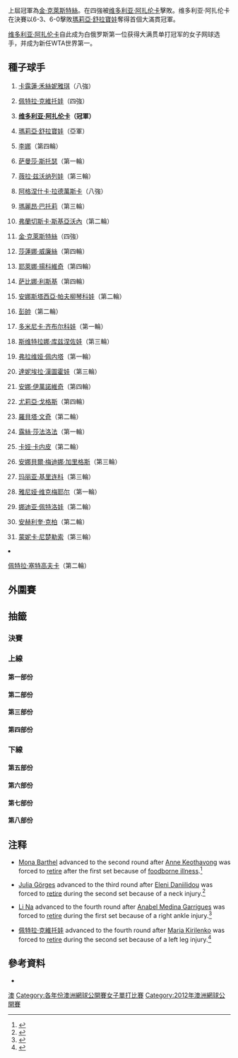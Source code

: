 {{noteTA
|T=zh-hans:2012年澳大利亚网球公开赛女子单打比赛; zh-tw:2012年澳洲網球公開賽女子單打比賽; zh-hk:2012年澳洲網球公開賽女子單打比賽;
|G1=Tennis
}}
{{GrandSlamEvents|2012|澳洲網球公開賽|
| defchamp = {{flagicon|BEL}}[[金·克萊斯特絲|金·克萊斯特絲]]
| champ = {{flagicon|BLR}}[[维多利亚·阿扎伦卡|维多利亚·阿扎伦卡]]
| runner = {{flagicon|RUS}}[[瑪莉亞·舒拉寶娃|瑪莉亞·舒拉寶娃]]
| score = 6-3、6-0
}}
 
{{main|2012年澳洲網球公開賽}}
上屆冠軍為[[金·克萊斯特絲|金·克萊斯特絲]]。在四強被[[维多利亚·阿扎伦卡|维多利亚·阿扎伦卡]]擊敗。维多利亚·阿扎伦卡在決賽以6-3、6-0擊敗[[瑪莉亞·舒拉寶娃|瑪莉亞·舒拉寶娃]]奪得首個大滿貫冠軍。

[[维多利亚·阿扎伦卡|维多利亚·阿扎伦卡]]自此成为白俄罗斯第一位获得大满贯单打冠军的女子网球选手，并成为新任WTA世界第一。

==種子球手==
{{col-begin}}
{{col-2}}
#{{flagicon|DEN}}[[卡露蓮·禾絲妮雅琪|卡露蓮·禾絲妮雅琪]]（八強）
#{{flagicon|CZE}}[[佩特拉·克維托娃|佩特拉·克維托娃]]（四強）
#{{flagicon|BLR}}'''[[维多利亚·阿扎伦卡|维多利亚·阿扎伦卡]]（冠軍）'''
#{{flagicon|RUS}}[[瑪莉亞·舒拉寶娃|瑪莉亞·舒拉寶娃]]（亞軍）
#{{flagicon|CHN}}[[李娜_(網球)|李娜]]（第四輪）
#{{flagicon|AUS}}[[萨曼莎·斯托瑟|萨曼莎·斯托瑟]]（第一輪）
#{{flagicon|RUS}}[[薇拉·兹沃纳列娃|薇拉·兹沃纳列娃]]（第三輪）
#{{flagicon|POL}}[[阿格涅什卡·拉德萬斯卡|阿格涅什卡·拉德萬斯卡]]（八強）
#{{flagicon|FRA}}[[瑪麗昂·巴托莉|瑪麗昂·巴托莉]]（第三輪）
#{{flagicon|ITA}}[[弗蘭切斯卡·斯基亞沃內|弗蘭切斯卡·斯基亞沃內]]（第二輪）
#{{flagicon|BEL}}[[金·克萊斯特絲|金·克萊斯特絲]]（四強）
#{{flagicon|USA}}[[莎蓮娜·威廉絲|莎蓮娜·威廉絲]]（第四輪）
#{{flagicon|SRB}}[[耶萊娜·揚科維奇|耶萊娜·揚科維奇]]（第四輪）
#{{flagicon|GER}}[[萨比娜·利斯基|萨比娜·利斯基]]（第四輪）
#{{flagicon|RUS}}[[安娜斯塔西亞·帕夫柳琴科娃|安娜斯塔西亞·帕夫柳琴科娃]]（第二輪）
#{{flagicon|CHN}}[[彭帥|彭帥]]（第二輪）
{{col-2}}
<ol start="17">
<li>{{flagicon|SVK}}[[多米尼卡·齐布尔科娃|多米尼卡·齐布尔科娃]]（第一輪）
<li>{{flagicon|RUS}}[[斯维特拉娜·库兹涅佐娃|斯维特拉娜·库兹涅佐娃]]（第三輪）
<li>{{flagicon|ITA}}[[弗拉维娅·佩内塔|弗拉维娅·佩内塔]]（第一輪）
<li>{{flagicon|SVK}}[[達妮埃拉·漢圖霍娃|達妮埃拉·漢圖霍娃]]（第三輪）
<li>{{flagicon|SRB}}[[安娜·伊萬諾維奇|安娜·伊萬諾維奇]]（第四輪）
<li>{{flagicon|GER}}[[尤莉亞·戈格斯|尤莉亞·戈格斯]]（第四輪）
<li>{{flagicon|ITA}}[[羅貝塔·文奇|羅貝塔·文奇]]（第二輪）
<li>{{flagicon|CZE}}[[露絲·莎法洛法|露絲·莎法洛法]]（第一輪）
<li>{{flagicon|EST}}[[卡娅·卡内皮|卡娅·卡内皮]]（第二輪）
<li>{{flagicon|ESP}}[[安娜貝爾·梅迪娜·加里格斯|安娜貝爾·梅迪娜·加里格斯]]（第三輪）
<li>{{flagicon|RUS}}[[玛丽亚·基里连科|玛丽亚·基里连科]]（第三輪）
<li>{{flagicon|BEL}}[[雅尼娅·维克梅耶尔|雅尼娅·维克梅耶尔]]（第一輪）
<li>{{flagicon|RUS}}[[娜迪亚·佩特洛娃|娜迪亚·佩特洛娃]]（第二輪）
<li>{{flagicon|GER}}[[安赫利奎·克柏|安赫利奎·克柏]]（第二輪）
<li>{{flagicon|ROU}}[[蒙妮卡·尼楚勒索|蒙妮卡·尼楚勒索]]（第三輪）
<li>{{flagicon|CZE}}[[佩特拉·塞特高夫卡|佩特拉·塞特高夫卡]]（第二輪）
{{col-end}}

==外圍賽==
{{main|2012年澳洲網球公開賽女子單打外圍賽}}

==抽籤==
{{Draw key}}
===決賽===
{{8TeamBracket-Tennis3
| RD1=八強
| RD2=四強
| RD3=決賽

|team-width=175

| RD1-seed1=1
| RD1-team1={{flagicon|DEN}}[[卡露蓮·禾絲妮雅琪|卡露蓮·禾絲妮雅琪]]
| RD1-score1-1=3
| RD1-score1-2=6<sup>4</sup>
| RD1-score1-3= 
| RD1-seed2=11
| RD1-team2='''{{flagicon|BEL}}[[金·克萊斯特絲|金·克萊斯特絲]]
| RD1-score2-1='''6
| RD1-score2-2='''7<sup>7</sup>
| RD1-score2-3= 

| RD1-seed3=3
| RD1-team3='''{{flagicon|BLR}}[[维多利亚·阿扎伦卡|维多利亚·阿扎伦卡]]
| RD1-score3-1=6<sup>0</sup>
| RD1-score3-2='''6
| RD1-score3-3='''6
| RD1-seed4=8
| RD1-team4={{flagicon|POL}}[[阿格涅什卡·拉德萬斯卡|阿格涅什卡·拉德萬斯卡]]
| RD1-score4-1='''7<sup>7</sup>
| RD1-score4-2=0
| RD1-score4-3=2

| RD1-seed5= 
| RD1-team5={{flagicon|RUS}}[[葉卡捷琳娜·馬卡洛娃|葉卡捷琳娜·馬卡洛娃]]
| RD1-score5-1=2
| RD1-score5-2=3
| RD1-score5-3= 
| RD1-seed6=4
| RD1-team6='''{{flagicon|RUS}}[[瑪莉亞·舒拉寶娃|瑪莉亞·舒拉寶娃]]
| RD1-score6-1='''6
| RD1-score6-2='''6
| RD1-score6-3= 

| RD1-seed7= 
| RD1-team7={{flagicon|ITA}}[[薩拉·埃拉尼|薩拉·埃拉尼]]
| RD1-score7-1=4
| RD1-score7-2=4
| RD1-score7-3= 
| RD1-seed8=2
| RD1-team8='''{{flagicon|CZE}}[[佩特拉·克維托娃|佩特拉·克維托娃]]
| RD1-score8-1='''6
| RD1-score8-2='''6
| RD1-score8-3= 

| RD2-seed1=11
| RD2-team1={{flagicon|BEL}}[[金·克萊斯特絲|金·克萊斯特絲]]
| RD2-score1-1=4
| RD2-score1-2='''6
| RD2-score1-3=3
| RD2-seed2=3
| RD2-team2='''{{flagicon|BLR}}[[维多利亚·阿扎伦卡|维多利亚·阿扎伦卡]]
| RD2-score2-1='''6
| RD2-score2-2=1
| RD2-score2-3='''6

| RD2-seed3=4
| RD2-team3='''{{flagicon|RUS}}[[瑪莉亞·舒拉寶娃|瑪莉亞·舒拉寶娃]]
| RD2-score3-1='''6
| RD2-score3-2=3
| RD2-score3-3='''6
| RD2-seed4=2
| RD2-team4={{flagicon|CZE}}[[佩特拉·克維托娃|佩特拉·克維托娃]]
| RD2-score4-1=2
| RD2-score4-2='''6
| RD2-score4-3=4

| RD3-seed1=3
| RD3-team1='''{{flagicon|BLR}}[[维多利亚·阿扎伦卡|维多利亚·阿扎伦卡]]
| RD3-score1-1='''6
| RD3-score1-2='''6
| RD3-score1-3= 
| RD3-seed2=4
| RD3-team2={{flagicon|RUS}}[[瑪莉亞·舒拉寶娃|瑪莉亞·舒拉寶娃]]
| RD3-score2-1=3
| RD3-score2-2=0
| RD3-score2-3= 
}}

===上線===
====第一部份====
{{16TeamBracket-Compact-Tennis3
| RD1= 第一輪 
| RD2= 第二輪
| RD3= 第三輪
| RD4= 第四輪

| RD1-seed01=1
| RD1-team01='''{{flagicon|DEN}}[[卡露蓮·禾絲妮雅琪|禾絲妮雅琪]]
| RD1-score01-1='''6
| RD1-score01-2='''6
| RD1-score01-3= 
| RD1-seed02=
| RD1-team02={{flagicon|AUS}}[[安娜斯塔西亞·羅迪諾娃|羅迪諾娃]]
| RD1-score02-1=2
| RD1-score02-2=1
| RD1-score02-3= 

| RD1-seed03=WC
| RD1-team03={{flagicon|AUS}}[[阿什莉·巴蒂|巴蒂]]
| RD1-score03-1=2
| RD1-score03-2=6<sup>4</sup>
| RD1-score03-3= 
| RD1-seed04= 
| RD1-team04='''{{flagicon|GEO}}[[安娜·塔堤什维利|塔堤什维利]]
| RD1-score04-1='''6
| RD1-score04-2='''7<sup>7</sup>
| RD1-score04-3= 

| RD1-seed05= 
| RD1-team05='''{{flagicon|FRA}}[[佩琳·帕门蒂尔|帕门蒂尔]]
| RD1-score05-1='''6
| RD1-score05-2=5
| RD1-score05-3='''6
| RD1-seed06= 
| RD1-team06={{flagicon|RUS}}[[Alla_Kudryavtseva|A Kudryavtseva]]
| RD1-score06-1=3
| RD1-score06-2='''7
| RD1-score06-3=3

| RD1-seed07= 
| RD1-team07={{flagicon|FRA}}[[阿丽泽·科奈|科奈]]
| RD1-score07-1='''7
| RD1-score07-2=0
| RD1-score07-3=3
| RD1-seed08=31
| RD1-team08='''{{flagicon|ROU}}[[蒙妮卡·尼楚勒索|尼楚勒索]]
| RD1-score08-1=5
| RD1-score08-2='''6
| RD1-score08-3='''6

| RD1-seed09=24
| RD1-team09={{flagicon|CZE}}[[露絲·莎法洛法|莎法洛法]]
| RD1-score09-1=2
| RD1-score09-2=2
| RD1-score09-3= 
| RD1-seed10= 
| RD1-team10='''{{flagicon|USA}}[[姬絲汀娜·麥海爾|麥海爾]]
| RD1-score10-1='''6
| RD1-score10-2='''6
| RD1-score10-3= 

| RD1-seed11=Q
| RD1-team11={{flagicon|FRA}}[[Irena_Pavlovic|I Pavlovic]]
| RD1-score11-1=5
| RD1-score11-2=6<sup>4</sup>
| RD1-score11-3= 
| RD1-seed12= 
| RD1-team12='''{{flagicon|NZL}}[[Marina_Erakovic|M Erakovic]]
| RD1-score12-1='''7
| RD1-score12-2='''7<sup>7</sup>
| RD1-score12-3= 

| RD1-seed13=Q
| RD1-team13='''{{flagicon|TPE}}[[張凱貞|張凱貞]]
| RD1-score13-1='''6
| RD1-score13-2='''6
| RD1-score13-3= 
| RD1-seed14= 
| RD1-team14={{flagicon|CRO}}[[Petra_Martić|P Martić]]
| RD1-score14-1=4
| RD1-score14-2=2
| RD1-score14-3= 

| RD1-seed15=Q
| RD1-team15={{flagicon|GBR}}[[勞拉·羅布森|羅布森]]
| RD1-score15-1=2
| RD1-score15-2=0
| RD1-score15-3= 
| RD1-seed16=13
| RD1-team16='''{{flagicon|SRB}} [[耶萊娜·揚科維奇|揚科維奇]]
| RD1-score16-1='''6
| RD1-score16-2='''6
| RD1-score16-3= 

| RD2-seed01=1
| RD2-team01='''{{flagicon|DEN}}[[卡露蓮·禾絲妮雅琪|禾絲妮雅琪]]
| RD2-score01-1='''6
| RD2-score01-2='''7<sup>7</sup>
| RD2-score01-3= 
| RD2-seed02= 
| RD2-team02={{flagicon|GEO}}[[安娜·塔堤什维利|塔堤什维利]]
| RD2-score02-1=1
| RD2-score02-2=6<sup>4</sup>
| RD2-score02-3= 

| RD2-seed03= 
| RD2-team03={{flagicon|FRA}}[[佩琳·帕门蒂尔|帕门蒂尔]]
| RD2-score03-1='''6
| RD2-score03-2=4
| RD2-score03-3=1
| RD2-seed04=31
| RD2-team04='''{{flagicon|ROU}}[[蒙妮卡·尼楚勒索|尼楚勒索]]
| RD2-score04-1=4
| RD2-score04-2='''6
| RD2-score04-3='''6

| RD2-seed05= 
| RD2-team05='''{{flagicon|USA}}[[姬絲汀娜·麥海爾|麥海爾]]
| RD2-score05-1=3
| RD2-score05-2='''7<sup>7</sup>
| RD2-score05-3='''6
| RD2-seed06= 
| RD2-team06={{flagicon|NZL}}[[Marina_Erakovic|M Erakovic]]
| RD2-score06-1='''6
| RD2-score06-2=6<sup>4</sup>
| RD2-score06-3=3

| RD2-seed07=Q
| RD2-team07={{flagicon|TPE}}[[張凱貞|張凱貞]]
| RD2-score07-1=2
| RD2-score07-2=2
| RD2-score07-3= 
| RD2-seed08=13
| RD2-team08='''{{flagicon|SRB}} [[耶萊娜·揚科維奇|揚科維奇]]
| RD2-score08-1='''6
| RD2-score08-2='''6
| RD2-score08-3= 

| RD3-seed01=1
| RD3-team01='''{{flagicon|DEN}}[[卡露蓮·禾絲妮雅琪|禾絲妮雅琪]]
| RD3-score01-1='''6
| RD3-score01-2='''6
| RD3-score01-3= 
| RD3-seed02=31
| RD3-team02={{flagicon|ROU}}[[蒙妮卡·尼楚勒索|尼楚勒索]]
| RD3-score02-1=2
| RD3-score02-2=2
| RD3-score02-3= 

| RD3-seed03= 
| RD3-team03={{flagicon|USA}}[[姬絲汀娜·麥海爾|麥海爾]]
| RD3-score03-1=2
| RD3-score03-2=0
| RD3-score03-3= 
| RD3-seed04=13
| RD3-team04='''{{flagicon|SRB}}[[耶萊娜·揚科維奇|揚科維奇]]
| RD3-score04-1='''6
| RD3-score04-2='''6
| RD3-score04-3= 

| RD4-seed01=1
| RD4-team01='''{{flagicon|DEN}}[[卡露蓮·禾絲妮雅琪|禾絲妮雅琪]]
| RD4-score01-1='''6
| RD4-score01-2='''7
| RD4-score01-3= 
| RD4-seed02=13
| RD4-team02={{flagicon|SRB}}[[耶萊娜·揚科維奇|揚科維奇]]
| RD4-score02-1=0
| RD4-score02-2=5
| RD4-score02-3= 
}}

====第二部份====
{{16TeamBracket-Compact-Tennis3
| RD1= 第一輪 
| RD2= 第二輪
| RD3= 第三輪
| RD4= 第四輪

| RD1-seed01=11
| RD1-team01='''{{flagicon|BEL}}[[金·克萊斯特絲|克萊斯特絲]]
| RD1-score01-1='''7
| RD1-score01-2='''6
| RD1-score01-3= 
| RD1-seed02=Q
| RD1-team02={{flagicon|POR}}[[Maria_João_Köhler|MJ Köhler]]
| RD1-score02-1=5
| RD1-score02-2=1
| RD1-score02-3= 

| RD1-seed03= 
| RD1-team03='''{{flagicon|FRA}}[[Stéphanie_Foretz_Gacon|S Foretz Gacon]]
| RD1-score03-1='''6
| RD1-score03-2='''6
| RD1-score03-3= 
| RD1-seed04= 
| RD1-team04={{flagicon|GBR}}[[Elena_Baltacha|E Baltacha]]
| RD1-score04-1=2
| RD1-score04-2=4
| RD1-score04-3= 

| RD1-seed05= 
| RD1-team05={{flagicon|NED}}[[Arantxa_Rus|A Rus]]
| RD1-score05-1=6<sup>4</sup>
| RD1-score05-2=1
| RD1-score05-3= 
| RD1-seed06= 
| RD1-team06='''{{flagicon|UKR}}[[Lesia_Tsurenko|L Tsurenko]]
| RD1-score06-1='''7<sup>7</sup>
| RD1-score06-2='''6
| RD1-score06-3= 

| RD1-seed07=Q
| RD1-team07={{flagicon|USA}}[[Varvara_Lepchenko|V Lepchenko]]
| RD1-score07-1='''6
| RD1-score07-2=3
| RD1-score07-3=2
| RD1-seed08=20
| RD1-team08='''{{flagicon|SVK}}[[達妮埃拉·漢圖霍娃|漢圖霍娃]]
| RD1-score08-1=4
| RD1-score08-2='''6
| RD1-score08-3='''6

| RD1-seed09=26
| RD1-team09='''{{flagicon|ESP}}[[安娜貝爾·梅迪娜·加里格斯|梅迪娜·加里格斯]]
| RD1-score09-1='''6
| RD1-score09-2='''6
| RD1-score09-3= 
| RD1-seed10= 
| RD1-team10={{flagicon|CZE}}[[Eva_Birnerová|E Birnerová]]
| RD1-score10-1=3
| RD1-score10-2=3
| RD1-score10-3= 

| RD1-seed11= 
| RD1-team11={{flagicon|AUT}}[[Patricia_Mayr-Achleitner|P Mayr-Achleitner]]
| RD1-score11-1=2
| RD1-score11-2=4
| RD1-score11-3= 
| RD1-seed12= 
| RD1-team12='''{{flagicon|BLR}}[[奥尔加·加沃尔索娃|加沃尔索娃]]
| RD1-score12-1='''6
| RD1-score12-2='''6
| RD1-score12-3= 

| RD1-seed13= 
| RD1-team13={{flagicon|SWE}}[[索菲亞·阿維德森|阿維德森]]
| RD1-score13-1=3
| RD1-score13-2=1
| RD1-score13-3= 
| RD1-seed14=WC
| RD1-team14='''{{flagicon|AUS}}[[Olivia_Rogowska|O Rogowska]]
| RD1-score14-1='''6
| RD1-score14-2='''6
| RD1-score14-3= 

| RD1-seed15= 
| RD1-team15={{flagicon|KAZ}}[[Xeniya_Pervak|K Pervak]]
| RD1-score15-1=3
| RD1-score15-2=1
| RD1-score15-3= 
| RD1-seed16=5
| RD1-team16='''{{flagicon|CHN}}[[李娜_(網球)|李娜]]
| RD1-score16-1='''6
| RD1-score16-2='''6
| RD1-score16-3= 

| RD2-seed01=11
| RD2-team01='''{{flagicon|BEL}}[[金·克萊斯特絲|克萊斯特絲]]
| RD2-score01-1='''6
| RD2-score01-2='''6
| RD2-score01-3= 
| RD2-seed02= 
| RD2-team02={{flagicon|FRA}}[[Stéphanie_Foretz_Gacon|S Foretz Gacon]]
| RD2-score02-1=0
| RD2-score02-2=1
| RD2-score02-3= 

| RD2-seed03= 
| RD2-team03={{flagicon|UKR}}[[Lesia_Tsurenko|L Tsurenko]]
| RD2-score03-1='''6
| RD2-score03-2=4
| RD2-score03-3=3
| RD2-seed04=20
| RD2-team04={{flagicon|SVK}}[[達妮埃拉·漢圖霍娃|漢圖霍娃]]
| RD2-score04-1=4
| RD2-score04-2='''6
| RD2-score04-3='''6

| RD2-seed05=26
| RD2-team05='''{{flagicon|ESP}}[[安娜貝爾·梅迪娜·加里格斯|梅迪娜·加里格斯]]
| RD2-score05-1='''6
| RD2-score05-2='''6
| RD2-score05-3= 
| RD2-seed06=
| RD2-team06={{flagicon|BLR}}[[奥尔加·加沃尔索娃|加沃尔索娃]]
| RD2-score06-1=1
| RD2-score06-2=0
| RD2-score06-3= 

| RD2-seed07=WC
| RD2-team07={{flagicon|AUS}}[[Olivia_Rogowska|O Rogowska]]
| RD2-score07-1=2
| RD2-score07-2=2
| RD2-score07-3= 
| RD2-seed08=5
| RD2-team08='''{{flagicon|CHN}}[[李娜_(網球)|李娜]]
| RD2-score08-1='''6
| RD2-score08-2='''6
| RD2-score08-3= 

| RD3-seed01=11
| RD3-team01='''{{flagicon|BEL}}[[金·克萊斯特絲|克萊斯特絲]]
| RD3-score01-1='''6
| RD3-score01-2='''6
| RD3-score01-3= 
| RD3-seed02=20
| RD3-team02={{flagicon|SVK}}[[達妮埃拉·漢圖霍娃|漢圖霍娃]]
| RD3-score02-1=3
| RD3-score02-2=2
| RD3-score02-3= 

| RD3-seed03=26
| RD3-team03={{flagicon|ESP}}[[安娜貝爾·梅迪娜·加里格斯|梅迪娜·加里格斯]]
| RD3-score03-1=0
| RD3-score03-2=r
| RD3-score03-3= 
| RD3-seed04=5
| RD3-team04='''{{flagicon|CHN}}[[李娜_(網球)|李娜]]
| RD3-score04-1=3
| RD3-score04-2= 
| RD3-score04-3= 

| RD4-seed01=11
| RD4-team01='''{{flagicon|BEL}}[[金·克萊斯特絲|克萊斯特絲]]
| RD4-score01-1=4
| RD4-score01-2='''7<sup>8</sup>
| RD4-score01-3='''6
| RD4-seed02=5
| RD4-team02={{flagicon|CHN}}[[李娜_(網球)|李娜]]
| RD4-score02-1='''6
| RD4-score02-2=6<sup>6</sup>
| RD4-score02-3=4
}}

====第三部份====
{{16TeamBracket-Compact-Tennis3
| RD1= 第一輪 
| RD2= 第二輪
| RD3= 第三輪
| RD4= 第四輪

| RD1-seed01=3
| RD1-team01='''{{flagicon|BLR}}[[维多利亚·阿扎伦卡|阿扎伦卡]]
| RD1-score01-1='''6
| RD1-score01-2='''6
| RD1-score01-3= 
| RD1-seed02= 
| RD1-team02={{flagicon|GBR}}[[希夫達·屈臣|屈臣]]
| RD1-score02-1=1
| RD1-score02-2=0
| RD1-score02-3= 

| RD1-seed03=WC
| RD1-team03='''{{flagicon|AUS}}[[凱西·德拉夸|德拉夸]]
| RD1-score03-1='''6
| RD1-score03-2='''6
| RD1-score03-3= 
| RD1-seed04= 
| RD1-team04={{flagicon|SRB}}[[Bojana_Jovanovski|B Jovanovski]]
| RD1-score04-1=3
| RD1-score04-2=2
| RD1-score04-3= 

| RD1-seed05= 
| RD1-team05={{flagicon|GBR}}[[安妮·基奥萨冯|基奥萨冯]]
| RD1-score05-1=0
| RD1-score05-2=R
| RD1-score05-3= 
| RD1-seed06= 
| RD1-team06='''{{flagicon|GER}}[[莫娜·巴特尔|巴特尔]]
| RD1-score06-1='''6
| RD1-score06-2= 
| RD1-score06-3= 

| RD1-seed07= 
| RD1-team07={{flagicon|JPN}}[[森田步美|森田]]
| RD1-score07-1='''6
| RD1-score07-2=1
| RD1-score07-3=5
| RD1-seed08=32
| RD1-team08='''{{flagicon|CZE}}[[佩特拉·塞特高夫卡|塞特高夫卡]]
| RD1-score08-1=3
| RD1-score08-2='''6
| RD1-score08-3='''7

| RD1-seed09=19
| RD1-team09={{flagicon|ITA}}[[弗拉维娅·佩内塔|佩内塔]]
| RD1-score09-1=3
| RD1-score09-2='''6
| RD1-score09-3=2
| RD1-seed10=Q
| RD1-team10='''{{flagicon|RUS}}[[妮娜·布拉奇科娃|布拉奇科娃]]
| RD1-score10-1='''6
| RD1-score10-2=1
| RD1-score10-3='''6

| RD1-seed11= 
| RD1-team11='''{{flagicon|ITA}}[[艾尔伯塔·比兰蒂|比兰蒂]]
| RD1-score11-1='''6
| RD1-score11-2='''7
| RD1-score11-3= 
| RD1-seed12= 
| RD1-team12={{flagicon|USA}}[[伊琳·法尔科尼|法尔科尼]]
| RD1-score12-1=2
| RD1-score12-2=5
| RD1-score12-3= 

| RD1-seed13= 
| RD1-team13='''{{flagicon|CZE}}[[伊韋塔·貝內索娃|貝內索娃]]
| RD1-score13-1='''6
| RD1-score13-2=2
| RD1-score13-3='''6
| RD1-seed14= 
| RD1-team14={{flagicon|FRA}}[[Mathilde_Johansson|M Johansson]]
| RD1-score14-1=3
| RD1-score14-2='''6
| RD1-score14-3=4

| RD1-seed15=WC
| RD1-team15={{flagicon|FRA}}[[阿拉瓦內·雷扎伊|雷扎伊]]
| RD1-score15-1=3
| RD1-score15-2=4
| RD1-score15-3= 
| RD1-seed16=16
| RD1-team16='''{{flagicon|CHN}}[[彭帥|彭]]
| RD1-score16-1='''6
| RD1-score16-2='''6
| RD1-score16-3= 

| RD2-seed01=3
| RD2-team01='''{{flagicon|BLR}}[[维多利亚·阿扎伦卡|阿扎伦卡]]
| RD2-score01-1='''6
| RD2-score01-2='''6
| RD2-score01-3= 
| RD2-seed02=WC
| RD2-team02={{flagicon|AUS}}[[凱西·德拉夸|德拉夸]]
| RD2-score02-1=3
| RD2-score02-2=0
| RD2-score02-3= 

| RD2-seed03= 
| RD2-team03='''{{flagicon|GER}}[[莫娜·巴特尔|巴特尔]]
| RD2-score03-1='''7
| RD2-score03-2='''6
| RD2-score03-3= 
| RD2-seed04=32
| RD2-team04={{flagicon|CZE}}[[佩特拉·塞特高夫卡|塞特高夫卡]]
| RD2-score04-1=5
| RD2-score04-2=3
| RD2-score04-3= 

| RD2-seed05=Q
| RD2-team05='''{{flagicon|RUS}}[[妮娜·布拉奇科娃|布拉奇科娃]]
| RD2-score05-1='''6
| RD2-score05-2='''6
| RD2-score05-3= 
| RD2-seed06= 
| RD2-team06={{flagicon|ITA}}[[艾尔伯塔·比兰蒂|比兰蒂]]
| RD2-score06-1=2
| RD2-score06-2=1
| RD2-score06-3= 

| RD2-seed07= 
| RD2-team07='''{{flagicon|CZE}}[[伊韋塔·貝內索娃|貝內索娃]]
| RD2-score07-1='''6
| RD2-score07-2='''6
| RD2-score07-3= 
| RD2-seed08=16
| RD2-team08={{flagicon|CHN}}[[彭帥|彭]]
| RD2-score08-1=2
| RD2-score08-2=4
| RD2-score08-3= 

| RD3-seed01=3
| RD3-team01='''{{flagicon|BLR}}[[维多利亚·阿扎伦卡|阿扎伦卡]]
| RD3-score01-1='''6
| RD3-score01-2='''6
| RD3-score01-3= 
| RD3-seed02= 
| RD3-team02={{flagicon|GER}}[[莫娜·巴特尔|巴特尔]]
| RD3-score02-1=2
| RD3-score02-2=4
| RD3-score02-3= 

| RD3-seed03=Q
| RD3-team03={{flagicon|RUS}}[[妮娜·布拉奇科娃|布拉奇科娃]]
| RD3-score03-1=1
| RD3-score03-2=3
| RD3-score03-3= 
| RD3-seed04= 
| RD3-team04='''{{flagicon|CZE}}[[伊韋塔·貝內索娃|貝內索娃]]
| RD3-score04-1='''6
| RD3-score04-2='''6
| RD3-score04-3= 

| RD4-seed01=3
| RD4-team01='''{{flagicon|BLR}}[[维多利亚·阿扎伦卡|阿扎伦卡]]
| RD4-score01-1='''6
| RD4-score01-2='''6
| RD4-score01-3= 
| RD4-seed02= 
| RD4-team02={{flagicon|CZE}}[[伊韋塔·貝內索娃|貝內索娃]]
| RD4-score02-1=2
| RD4-score02-2=2
| RD4-score02-3= 
}}

====第四部份====
{{16TeamBracket-Compact-Tennis3
| RD1= 第一輪 
| RD2= 第二輪
| RD3= 第三輪
| RD4= 第四輪

| RD1-seed01=10
| RD1-team01='''{{flagicon|ITA}}[[弗蘭切斯卡·斯基亞沃內|斯基亞沃內]]
| RD1-score01-1='''6
| RD1-score01-2='''6
| RD1-score01-3= 
| RD1-seed02= 
| RD1-team02={{flagicon|ESP}}[[Laura_Pous_Tió|L Pous Tió]]
| RD1-score02-1=1
| RD1-score02-2=3
| RD1-score02-3= 

| RD1-seed03= 
| RD1-team03={{flagicon|BLR}}[[安娜斯塔西亚·雅基莫娃|雅基莫娃]]
| RD1-score03-1=4
| RD1-score03-2=1
| RD1-score03-3= 
| RD1-seed04= 
| RD1-team04='''{{flagicon|ITA}}[[罗米纳·奥普兰迪|奥普兰迪]]
| RD1-score04-1='''6
| RD1-score04-2='''6
| RD1-score04-3= 

| RD1-seed05= 
| RD1-team05={{flagicon|JPN}}[[伊達公子|伊達]]
| RD1-score05-1=3
| RD1-score05-2=2
| RD1-score05-3= 
| RD1-seed06= 
| RD1-team06='''{{flagicon|GRE}}[[埃萊妮·達尼利都|達尼利都]]
| RD1-score06-1='''6
| RD1-score06-2='''6
| RD1-score06-3= 

| RD1-seed07= 
| RD1-team07={{flagicon|SLO}}[[波洛娜·赫爾科格|赫爾科格]]
| RD1-score07-1=3
| RD1-score07-2=6<sup>3</sup>
| RD1-score07-3= 
| RD1-seed08=22
| RD1-team08='''{{flagicon|GER}}[[尤莉亞·戈格斯|戈格斯]]
| RD1-score08-1='''6
| RD1-score08-2='''7<sup>7</sup>
| RD1-score08-3= 

| RD1-seed09=28
| RD1-team09={{flagicon|BEL}}[[雅尼娅·维克梅耶尔|维克梅耶尔]]
| RD1-score09-1=5
| RD1-score09-2=2
| RD1-score09-3= 
| RD1-seed10= 
| RD1-team10='''{{flagicon|KAZ}}[[Galina_Voskoboeva|G Voskoboeva]]
| RD1-score10-1='''7
| RD1-score10-2='''6
| RD1-score10-3= 

| RD1-seed11= 
| RD1-team11='''{{flagicon|BUL}}[[茨薇塔娜·皮隆科娃|皮隆科娃]]
| RD1-score11-1='''6
| RD1-score11-2='''6
| RD1-score11-3= 
| RD1-seed12= 
| RD1-team12={{flagicon|IND}}[[萨尼娅·米尔扎|米尔扎]]
| RD1-score12-1=4
| RD1-score12-2=2
| RD1-score12-3= 

| RD1-seed13=Q
| RD1-team13='''{{flagicon|ARG}}[[Paula_Ormaechea|P Ormaechea]]
| RD1-score13-1='''6
| RD1-score13-2=3
| RD1-score13-3='''7
| RD1-seed14= 
| RD1-team14={{flagicon|ROU}}[[西莫娜·哈勒普|哈勒普]]
| RD1-score14-1=1
| RD1-score14-2='''6
| RD1-score14-3=5

| RD1-seed15= 
| RD1-team15={{flagicon|USA}}[[比丹妮·瑪迪克-辛特斯|瑪迪克-辛特斯]]
| RD1-score15-1='''7<sup>12</sup>
| RD1-score15-2=4
| RD1-score15-3=2
| RD1-seed16=8
| RD1-team16='''{{flagicon|POL}}[[阿格涅什卡·拉德萬斯卡|拉德萬斯卡]]
| RD1-score16-1=6<sup>10</sup>
| RD1-score16-2='''6
| RD1-score16-3='''6

| RD2-seed01=10
| RD2-team01={{flagicon|ITA}}[[弗蘭切斯卡·斯基亞沃內|斯基亞沃內]]
| RD2-score01-1=4
| RD2-score01-2=3
| RD2-score01-3= 
| RD2-seed02= 
| RD2-team02='''{{flagicon|ITA}}[[罗米纳·奥普兰迪|奥普兰迪]]
| RD2-score02-1='''6
| RD2-score02-2='''6
| RD2-score02-3= 

| RD2-seed03=
| RD2-team03={{flagicon|GRE}}[[埃萊妮·達尼利都|達尼利都]]
| RD2-score03-1=2
| RD2-score03-2=0
| RD2-score03-3=r
| RD2-seed04=22
| RD2-team04='''{{flagicon|GER}}[[尤莉亞·戈格斯|戈格斯]]
| RD2-score04-1='''6
| RD2-score04-2=2
| RD2-score04-3= 

| RD2-seed05= 
| RD2-team05='''{{flagicon|KAZ}}[[Galina_Voskoboeva|G Voskoboeva]]
| RD2-score05-1='''6
| RD2-score05-2='''6
| RD2-score05-3= 
| RD2-seed06= 
| RD2-team06={{flagicon|BUL}}[[茨薇塔娜·皮隆科娃|皮隆科娃]]
| RD2-score06-1=4
| RD2-score06-2=4
| RD2-score06-3= 

| RD2-seed07=Q
| RD2-team07={{flagicon|ARG}}[[Paula_Ormaechea|P Ormaechea]]
| RD2-score07-1=3
| RD2-score07-2=1
| RD2-score07-3= 
| RD2-seed08=8
| RD2-team08='''{{flagicon|POL}}[[阿格涅什卡·拉德萬斯卡|拉德萬斯卡]]
| RD2-score08-1='''6
| RD2-score08-2='''6
| RD2-score08-3= 

| RD3-seed01=
| RD3-team01={{flagicon|ITA}}[[罗米纳·奥普兰迪|奥普兰迪]]
| RD3-score01-1='''6
| RD3-score01-2=3
| RD3-score01-3=1
| RD3-seed02=22
| RD3-team02='''{{flagicon|GER}}[[尤莉亞·戈格斯|戈格斯]]
| RD3-score02-1=3
| RD3-score02-2='''6
| RD3-score02-3='''6

| RD3-seed03= 
| RD3-team03={{flagicon|KAZ}}[[Galina_Voskoboeva|G Voskoboeva]]
| RD3-score03-1=2
| RD3-score03-2=2
| RD3-score03-3= 
| RD3-seed04=8
| RD3-team04='''{{flagicon|POL}}[[阿格涅什卡·拉德萬斯卡|拉德萬斯卡]]
| RD3-score04-1='''6
| RD3-score04-2='''6
| RD3-score04-3= 

| RD4-seed01=22
| RD4-team01={{flagicon|GER}}[[尤莉亞·戈格斯|戈格斯]]
| RD4-score01-1=1
| RD4-score01-2=1
| RD4-score01-3= 
| RD4-seed02=8
| RD4-team02='''{{flagicon|POL}}[[阿格涅什卡·拉德萬斯卡|拉德萬斯卡]]
| RD4-score02-1='''6
| RD4-score02-2='''6
| RD4-score02-3= 
}}

===下線===
====第五部份====
{{16TeamBracket-Compact-Tennis3
| RD1= 第一輪 
| RD2= 第二輪
| RD3= 第三輪
| RD4= 第四輪

| RD1-seed01=7
| RD1-team01='''{{flagicon|RUS}}[[薇拉·兹沃纳列娃|兹沃纳列娃]]
| RD1-score01-1='''7<sup>7</sup>
| RD1-score01-2=6<sup>5</sup>
| RD1-score01-3='''6
| RD1-seed02= 
| RD1-team02={{flagicon|ROU}}[[亚历山德拉·杜尔盖鲁|杜尔盖鲁]]
| RD1-score02-1=6<sup>4</sup>
| RD1-score02-2=7<sup>7</sup>
| RD1-score02-3=3

| RD1-seed03= 
| RD1-team03={{flagicon|RUS}}[[Evgeniya_Rodina|E Rodina]]
| RD1-score03-1=3
| RD1-score03-2=1
| RD1-score03-3= 
| RD1-seed04= 
| RD1-team04='''{{flagicon|CZE}}[[Lucie_Hradecká|L Hradecká]]
| RD1-score04-1='''6
| RD1-score04-2='''6
| RD1-score04-3= 

| RD1-seed05= 
| RD1-team05='''{{flagicon|RUS}}[[葉卡捷琳娜·馬卡洛娃|馬卡洛娃]]
| RD1-score05-1='''6
| RD1-score05-2=2
| RD1-score05-3='''6
| RD1-seed06= 
| RD1-team06={{flagicon|THA}}[[撻瑪茵·塔娜蘇甘|塔娜蘇甘]]
| RD1-score06-1=2
| RD1-score06-2='''6
| RD1-score06-3=0

| RD1-seed07= 
| RD1-team07={{flagicon|SWE}}[[Johanna_Larsson_(tennis)|J Larsson]]
| RD1-score07-1=2
| RD1-score07-2=4
| RD1-score07-3= 
| RD1-seed08=25
| RD1-team08='''{{flagicon|EST}}[[卡娅·卡内皮|卡內皮]]
| RD1-score08-1='''6
| RD1-score08-2='''6
| RD1-score08-3= 

| RD1-seed09=17
| RD1-team09='''{{flagicon|SVK}}[[多米尼卡·齐布尔科娃|齐布尔科娃]]
| RD1-score09-1='''6
| RD1-score09-2='''6
| RD1-score09-3= 
| RD1-seed10= 
| RD1-team10={{flagicon|SVK}}[[Magdaléna_Rybáriková|M Rybáriková]]
| RD1-score10-1=3
| RD1-score10-2=1
| RD1-score10-3= 

| RD1-seed11= 
| RD1-team11={{flagicon|CAN}}[[蕾碧卡·瑪莉諾|瑪莉諾]]
| RD1-score11-1=4
| RD1-score11-2=2
| RD1-score11-3= 
| RD1-seed12= 
| RD1-team12='''{{flagicon|HUN}}[[雅恩·姬達|雅恩]]
| RD1-score12-1='''6
| RD1-score12-2='''6
| RD1-score12-3= 

| RD1-seed13= 
| RD1-team13={{flagicon|FRA}}[[Iryna_Brémond|I Brémond]]
| RD1-score13-1=0
| RD1-score13-2=4
| RD1-score13-3= 
| RD1-seed14= 
| RD1-team14='''{{Nowrap|{{flagicon|CZE}}[[巴博拉·扎赫拉沃娃-斯特里科娃|扎赫拉沃娃-斯特里科娃]]}}
| RD1-score14-1='''6
| RD1-score14-2='''6
| RD1-score14-3= 

| RD1-seed15= 
| RD1-team15={{flagicon|AUT}}[[達美拉·柏絲克|柏絲克]]
| RD1-score15-1=3
| RD1-score15-2=2
| RD1-score15-3= 
| RD1-seed16=12
| RD1-team16='''{{flagicon|USA}}[[莎蓮娜·威廉絲|威廉絲]]
| RD1-score16-1='''6
| RD1-score16-2='''6
| RD1-score16-3= 

| RD2-seed01=7
| RD2-team01='''{{flagicon|RUS}}[[薇拉·兹沃纳列娃|兹沃纳列娃]]
| RD2-score01-1='''6
| RD2-score01-2='''7<sup>6</sup>
| RD2-score01-3= 
| RD2-seed02= 
| RD2-team02={{flagicon|CZE}}[[Lucie_Hradecká|L Hradecká]]
| RD2-score02-1=1
| RD2-score02-2=6<sup>3</sup>
| RD2-score02-3= 

| RD2-seed03= 
| RD2-team03='''{{flagicon|RUS}}[[葉卡捷琳娜·馬卡洛娃|馬卡洛娃]]
| RD2-score03-1='''6
| RD2-score03-2='''7
| RD2-score03-3= 
| RD2-seed04=25
| RD2-team04={{flagicon|EST}}[[卡娅·卡内皮|卡內皮]]
| RD2-score04-1=2
| RD2-score04-2=5
| RD2-score04-3= 

| RD2-seed05=17
| RD2-team05={{flagicon|SVK}}[[多米尼卡·齐布尔科娃|齐布尔科娃]]
| RD2-score05-1=2
| RD2-score05-2='''6
| RD2-score05-3=8
| RD2-seed06= 
| RD2-team06='''{{flagicon|HUN}}[[雅恩·姬達|雅恩]]
| RD2-score06-1='''6
| RD2-score06-2=3
| RD2-score06-3='''10

| RD2-seed07= 
| RD2-team07={{Nowrap|{{flagicon|CZE}}[[巴博拉·扎赫拉沃娃-斯特里科娃|扎赫拉沃娃-斯特里科娃]]}}
| RD2-score07-1=0
| RD2-score07-2=4
| RD2-score07-3= 
| RD2-seed08=12
| RD2-team08='''{{flagicon|USA}}[[莎蓮娜·威廉絲|威廉絲]]
| RD2-score08-1='''6
| RD2-score08-2='''6
| RD2-score08-3= 

| RD3-seed01=7
| RD3-team01={{flagicon|RUS}}[[薇拉·兹沃纳列娃|兹沃纳列娃]]
| RD3-score01-1=6<sup>7</sup>
| RD3-score01-2=1
| RD3-score01-3= 
| RD3-seed02= 
| RD3-team02='''{{flagicon|RUS}}[[葉卡捷琳娜·馬卡洛娃|馬卡洛娃]]
| RD3-score02-1='''7<sup>9</sup>
| RD3-score02-2='''6
| RD3-score02-3= 

| RD3-seed03= 
| RD3-team03={{flagicon|HUN}}[[雅恩·姬達|雅恩]]
| RD3-score03-1=1
| RD3-score03-2=1
| RD3-score03-3= 
| RD3-seed04=12
| RD3-team04='''{{flagicon|USA}}[[莎蓮娜·威廉絲|威廉絲]]
| RD3-score04-1='''6
| RD3-score04-2='''6
| RD3-score04-3= 

| RD4-seed01= 
| RD4-team01='''{{flagicon|RUS}}[[葉卡捷琳娜·馬卡洛娃|馬卡洛娃]]
| RD4-score01-1='''6
| RD4-score01-2='''6
| RD4-score01-3= 
| RD4-seed02=12
| RD4-team02={{flagicon|USA}}[[莎蓮娜·威廉絲|威廉絲]]
| RD4-score02-1=2
| RD4-score02-2=3
| RD4-score02-3= 
}}

====第六部份====
{{16TeamBracket-Compact-Tennis3
| RD1= 第一輪 
| RD2= 第二輪
| RD3= 第三輪
| RD4= 第四輪

| RD1-seed01=14
| RD1-team01='''{{flagicon|GER}}[[萨比娜·利斯基|利斯基]]
| RD1-score01-1='''6
| RD1-score01-2=4
| RD1-score01-3='''6
| RD1-seed02=Q
| RD1-team02={{flagicon|SUI}}[[Stefanie_Vögele|S Vögele]]
| RD1-score02-1=2
| RD1-score02-2='''6
| RD1-score02-3=4

| RD1-seed03= 
| RD1-team03='''{{flagicon|ISR}}[[莎哈爾·皮爾|皮爾]]
| RD1-score03-1='''6
| RD1-score03-2='''6
| RD1-score03-3= 
| RD1-seed04=WC
| RD1-team04={{flagicon|AUS}}[[伊莎貝拉·賀蘭|賀蘭]]
| RD1-score04-1=2
| RD1-score04-2=0
| RD1-score04-3= 

| RD1-seed05= 
| RD1-team05='''{{flagicon|USA}}[[Sloane_Stephens|S Stephens]]
| RD1-score05-1='''6
| RD1-score05-2='''6
| RD1-score05-3= 
| RD1-seed06= 
| RD1-team06={{flagicon|ESP}}[[施華·蘇拉-艾賓蘇沙|蘇拉-艾賓蘇沙]]
| RD1-score06-1=4
| RD1-score06-2=2
| RD1-score06-3= 

| RD1-seed07= 
| RD1-team07={{flagicon|RSA}}[[查內爾·謝柏絲|謝柏絲]]
| RD1-score07-1=3
| RD1-score07-2='''6
| RD1-score07-3=0
| RD1-seed08=18
| RD1-team08='''{{flagicon|RUS}}[[斯维特拉娜·库兹涅佐娃|库兹涅佐娃]]
| RD1-score08-1='''6
| RD1-score08-2=3
| RD1-score08-3='''6

| RD1-seed09=30
| RD1-team09='''{{flagicon|GER}}[[安赫利奎·克柏|克柏]]
| RD1-score09-1='''6
| RD1-score09-2='''6
| RD1-score09-3= 
| RD1-seed10=WC
| RD1-team10={{flagicon|AUS}}[[Bojana_Bobusic|B Bobusic]]
| RD1-score10-1=1
| RD1-score10-2=3
| RD1-score10-3= 

| RD1-seed11= 
| RD1-team11='''{{flagicon|CAN}}[[Stéphanie_Dubois|S Dubois]]
| RD1-score11-1='''6
| RD1-score11-2=1
| RD1-score11-3='''6
| RD1-seed12= 
| RD1-team12={{flagicon|RUS}}[[艾蓮娜·費絲蓮娜|費絲蓮娜]]
| RD1-score12-1=4
| RD1-score12-2='''6
| RD1-score12-3=4

| RD1-seed13= 
| RD1-team13={{flagicon|LUX}}[[Mandy_Minella|M Minella]]
| RD1-score13-1=1
| RD1-score13-2=1
| RD1-score13-3= 
| RD1-seed14=Q
| RD1-team14='''{{flagicon|USA}}[[占美·咸普頓|咸普頓]]
| RD1-score14-1='''6
| RD1-score14-2='''6
| RD1-score14-3= 

| RD1-seed15= 
| RD1-team15={{flagicon|ARG}}[[姬絲拉·杜高|杜高]]
| RD1-score15-1=0
| RD1-score15-2=1
| RD1-score15-3= 
| RD1-seed16=4
| RD1-team16='''{{flagicon|RUS}}[[瑪莉亞·舒拉寶娃|舒拉寶娃]]
| RD1-score16-1='''6
| RD1-score16-2='''6
| RD1-score16-3= 

| RD2-seed01=14
| RD2-team01='''{{flagicon|GER}}[[萨比娜·利斯基|利斯基]]
| RD2-score01-1='''6
| RD2-score01-2='''6
| RD2-score01-3= 
| RD2-seed02= 
| RD2-team02={{flagicon|ISR}}[[莎哈爾·皮爾|皮爾]]
| RD2-score02-1=1
| RD2-score02-2=2
| RD2-score02-3= 

| RD2-seed03= 
| RD2-team03={{flagicon|USA}}[[Sloane_Stephens|S Stephens]]
| RD2-score03-1=6<sup>6</sup>
| RD2-score03-2=5
| RD2-score03-3= 
| RD2-seed04=18
| RD2-team04='''{{flagicon|RUS}}[[斯维特拉娜·库兹涅佐娃|库兹涅佐娃]]
| RD2-score04-1='''7<sup>8</sup>
| RD2-score04-2='''7
| RD2-score04-3= 

| RD2-seed05=30
| RD2-team05='''{{flagicon|GER}}[[安赫利奎·克柏|克柏]]
| RD2-score05-1='''7
| RD2-score05-2='''6
| RD2-score05-3= 
| RD2-seed06= 
| RD2-team06={{flagicon|CAN}}[[Stéphanie_Dubois|S Dubois]]
| RD2-score06-1=5
| RD2-score06-2=1
| RD2-score06-3= 

| RD2-seed07=Q
| RD2-team07={{flagicon|USA}}[[占美·咸普頓|咸普頓]]
| RD2-score07-1=0
| RD2-score07-2=1
| RD2-score07-3= 
| RD2-seed08=4
| RD2-team08='''{{flagicon|RUS}}[[瑪莉亞·舒拉寶娃|舒拉寶娃]]
| RD2-score08-1='''6
| RD2-score08-2='''6
| RD2-score08-3= 

| RD3-seed01=14
| RD3-team01='''{{flagicon|GER}}[[萨比娜·利斯基|利斯基]]
| RD3-score01-1=2
| RD3-score01-2='''6
| RD3-score01-3='''6
| RD3-seed02=18
| RD3-team02={{flagicon|RUS}}[[斯维特拉娜·库兹涅佐娃|库兹涅佐娃]]
| RD3-score02-1='''6
| RD3-score02-2=4
| RD3-score02-3=2

| RD3-seed03=30
| RD3-team03={{flagicon|GER}}[[安赫利奎·克柏|克柏]]
| RD3-score03-1=1
| RD3-score03-2=2
| RD3-score03-3= 
| RD3-seed04=4
| RD3-team04='''{{flagicon|RUS}}[[瑪莉亞·舒拉寶娃|舒拉寶娃]]
| RD3-score04-1='''6
| RD3-score04-2='''6
| RD3-score04-3= 

| RD4-seed01=14
| RD4-team01={{flagicon|GER}}[[萨比娜·利斯基|利斯基]]
| RD4-score01-1='''6
| RD4-score01-2=2
| RD4-score01-3=3
| RD4-seed02=4
| RD4-team02='''{{flagicon|RUS}}[[瑪莉亞·舒拉寶娃|舒拉寶娃]]
| RD4-score02-1=3
| RD4-score02-2='''6
| RD4-score02-3='''6
}}

====第七部份====
{{16TeamBracket-Compact-Tennis3
| RD1= 第一輪 
| RD2= 第二輪
| RD3= 第三輪
| RD4= 第四輪

| RD1-seed01=6
| RD1-team01={{flagicon|AUS}}[[萨曼莎·斯托瑟|斯托瑟]]
| RD1-score01-1=6
| RD1-score01-2=3
| RD1-score01-3= 
| RD1-seed02= 
| RD1-team02={{flagicon|ROU}}'''[[索拉娜·科斯蒂亚|科斯蒂亚]]'''
| RD1-score02-1='''7'''
| RD1-score02-2='''6'''
| RD1-score02-3= 

| RD1-seed03=Q
| RD1-team03={{flagicon|USA}}[[Alison_Riske|A Riske]]
| RD1-score03-1=4
| RD1-score03-2='''6
| RD1-score03-3=2
| RD1-seed04= 
| RD1-team04='''{{flagicon|POL}}[[Urszula_Radwańska|U Radwańska]]
| RD1-score04-1='''6
| RD1-score04-2=1
| RD1-score04-3='''6

| RD1-seed05=Q
| RD1-team05={{flagicon|RUS}}[[Valeria_Savinykh|V Savinykh]]
| RD1-score05-1=2
| RD1-score05-2=1
| RD1-score05-3= 
| RD1-seed06= 
| RD1-team06='''{{flagicon|ITA}}[[薩拉·埃拉尼|埃拉尼]]
| RD1-score06-1='''6
| RD1-score06-2='''6
| RD1-score06-3= 

| RD1-seed07=Q
| RD1-team07={{flagicon|CZE}}[[Andrea_Hlaváčková|A Hlaváčková]]
| RD1-score07-1=3
| RD1-score07-2='''6
| RD1-score07-3=0
| RD1-seed08=29
| RD1-team08='''{{flagicon|RUS}}[[娜迪亚·佩特洛娃|佩特洛娃]]
| RD1-score08-1='''6
| RD1-score08-2=3
| RD1-score08-3='''6

| RD1-seed09=23
| RD1-team09='''{{flagicon|ITA}}[[羅貝塔·文奇|文奇]]
| RD1-score09-1='''6
| RD1-score09-2='''6
| RD1-score09-3= 
| RD1-seed10= 
| RD1-team10={{flagicon|ROU}}[[Alexandra_Cadanțu|A Cadanțu]]
| RD1-score10-1=0
| RD1-score10-2=1
| RD1-score10-3= 

| RD1-seed11=WC
| RD1-team11={{flagicon|USA}}[[麥迪遜·基絲|基絲]]
| RD1-score11-1=2
| RD1-score11-2=1
| RD1-score11-3= 
| RD1-seed12= 
| RD1-team12='''{{flagicon|CHN}}[[鄭潔|鄭]]
| RD1-score12-1='''6
| RD1-score12-2='''6
| RD1-score12-3= 

| RD1-seed13= 
| RD1-team13='''{{flagicon|AUS}}[[耶莱娜·多基奇|多基奇]]
| RD1-score13-1='''6
| RD1-score13-2='''6
| RD1-score13-3= 
| RD1-seed14=PR
| RD1-team14={{flagicon|RUS}}[[安娜·恰克韦塔泽|恰克韦塔泽]]
| RD1-score14-1=2
| RD1-score14-2=1
| RD1-score14-3= 

| RD1-seed15= 
| RD1-team15={{flagicon|FRA}}[[維吉妮·拉扎諾|拉扎諾]]
| RD1-score15-1=5
| RD1-score15-2=0
| RD1-score15-3= 
| RD1-seed16=9
| RD1-team16='''{{flagicon|FRA}}[[瑪麗昂·巴托莉|巴托莉]]
| RD1-score16-1='''7
| RD1-score16-2='''6
| RD1-score16-3= 

| RD2-seed01= 
| RD2-team01='''{{flagicon|ROU}}[[索拉娜·科斯蒂亚|科斯蒂亚]]
| RD2-score01-1=1
| RD2-score01-2='''6
| RD2-score01-3='''6
| RD2-seed02= 
| RD2-team02={{flagicon|POL}}[[Urszula_Radwańska|U Radwańska]]
| RD2-score02-1='''6
| RD2-score02-2=2
| RD2-score02-3=3

| RD2-seed03= 
| RD2-team03='''{{flagicon|ITA}}[[薩拉·埃拉尼|埃拉尼]]
| RD2-score03-1='''6
| RD2-score03-2='''6
| RD2-score03-3= 
| RD2-seed04=29
| RD2-team04={{flagicon|RUS}}[[娜迪亚·佩特洛娃|佩特洛娃]]
| RD2-score04-1=2
| RD2-score04-2=2
| RD2-score04-3= 

| RD2-seed05=23
| RD2-team05={{flagicon|ITA}}[[羅貝塔·文奇|文奇]]
| RD2-score05-1=4
| RD2-score05-2=2
| RD2-score05-3= 
| RD2-seed06= 
| RD2-team06='''{{flagicon|CHN}}[[鄭潔|鄭]]
| RD2-score06-1='''6
| RD2-score06-2='''6
| RD2-score06-3= 

| RD2-seed07= 
| RD2-team07={{flagicon|AUS}}[[耶莱娜·多基奇|多基奇]]
| RD2-score07-1=3
| RD2-score07-2=2
| RD2-score07-3= 
| RD2-seed08=9
| RD2-team08='''{{flagicon|FRA}}[[瑪麗昂·巴托莉|巴托莉]]
| RD2-score08-1='''6
| RD2-score08-2='''6
| RD2-score08-3= 

| RD3-seed01= 
| RD3-team01={{flagicon|ROU}}[[索拉娜·科斯蒂亚|科斯蒂亚]]
| RD3-score01-1='''7<sup>8</sup>
| RD3-score01-2=0
| RD3-score01-3=2
| RD3-seed02= 
| RD3-team02='''{{flagicon|ITA}}[[薩拉·埃拉尼|埃拉尼]]
| RD3-score02-1=6<sup>6</sup>
| RD3-score02-2='''6
| RD3-score02-3='''6

| RD3-seed03= 
| RD3-team03='''{{flagicon|CHN}}[[鄭潔|鄭]]
| RD3-score03-1='''6
| RD3-score03-2='''6
| RD3-score03-3= 
| RD3-seed04=9
| RD3-team04={{flagicon|FRA}}[[瑪麗昂·巴托莉|巴托莉]]
| RD3-score04-1=3
| RD3-score04-2=3
| RD3-score04-3= 

| RD4-seed01= 
| RD4-team01='''{{flagicon|ITA}}[[薩拉·埃拉尼|埃拉尼]]
| RD4-score01-1='''6
| RD4-score01-2='''6
| RD4-score01-3= 
| RD4-seed02= 
| RD4-team02={{flagicon|CHN}}[[鄭潔|鄭]]
| RD4-score02-1=2
| RD4-score02-2=1
| RD4-score02-3= 
}}

====第八部份====
{{16TeamBracket-Compact-Tennis3
| RD1= 第一輪 
| RD2= 第二輪
| RD3= 第三輪
| RD4= 第四輪

| RD1-seed01=15
| RD1-team01='''{{flagicon|RUS}}[[安娜斯塔西亞·帕夫柳琴科娃|帕夫柳琴科娃]]
| RD1-score01-1='''7<sup>7</sup>
| RD1-score01-2='''6
| RD1-score01-3= 
| RD1-seed02= 
| RD1-team02={{flagicon|CZE}}[[克拉拉·扎科帕洛娃|扎科帕洛娃]]
| RD1-score02-1=6<sup>5</sup>
| RD1-score02-2=1
| RD1-score02-3= 

| RD1-seed03= 
| RD1-team03={{flagicon|UKR}}[[卡捷琳娜·邦达连科|邦达连科]]
| RD1-score03-1=6<sup>3</sup>
| RD1-score03-2=3
| RD1-score03-3= 
| RD1-seed04= 
| RD1-team04='''{{flagicon|USA}}[[金久慈|金]]
| RD1-score04-1='''7<sup>7</sup>
| RD1-score04-2='''6
| RD1-score04-3= 

| RD1-seed05= 
| RD1-team05={{flagicon|GER}}[[Kristina_Barrois|K Barrois]]
| RD1-score05-1=3
| RD1-score05-2=6<sup>13</sup>
| RD1-score05-3= 
| RD1-seed06= 
| RD1-team06='''{{flagicon|NED}}[[米雪拉·克拉吉塞克|克拉吉塞克]]
| RD1-score06-1='''6
| RD1-score06-2='''7<sup>15</sup>
| RD1-score06-3= 

| RD1-seed07= 
| RD1-team07={{flagicon|ESP}}[[Lourdes_Domínguez_Lino|L Domínguez Lino]]
| RD1-score07-1=0
| RD1-score07-2=3
| RD1-score07-3= 
| RD1-seed08=21
| RD1-team08='''{{flagicon|SRB}}[[安娜·伊萬諾維奇|伊萬諾維奇]]
| RD1-score08-1='''6
| RD1-score08-2='''6
| RD1-score08-3= 

| RD1-seed09=27
| RD1-team09='''{{flagicon|RUS}}[[玛丽亚·基里连科|基里连科]]
| RD1-score09-1='''6
| RD1-score09-2='''6
| RD1-score09-3= 
| RD1-seed10= 
| RD1-team10={{flagicon|AUS}}[[贾米拉·嘉多索娃|嘉多索娃]]
| RD1-score10-1=4
| RD1-score10-2=2
| RD1-score10-3= 

| RD1-seed11=WC
| RD1-team11={{flagicon|CHN}}[[张帅_(网球运动员)|张帅]]
| RD1-score11-1=3
| RD1-score11-2=3
| RD1-score11-3= 
| RD1-seed12= 
| RD1-team12='''{{flagicon|CAN}}[[雅歷珊查·禾絲妮雅克|禾絲妮雅克]]
| RD1-score12-1='''6
| RD1-score12-2='''6
| RD1-score12-3= 

| RD1-seed13= 
| RD1-team13={{flagicon|ROU}}[[Irina-Camelia_Begu|I-C Begu]]
| RD1-score13-1=1
| RD1-score13-2=5
| RD1-score13-3= 
| RD1-seed14= 
| RD1-team14='''{{flagicon|ESP}}[[卡拉·蘇亞雷斯·拿華路|蘇亞雷斯·拿華路]]
| RD1-score14-1='''6
| RD1-score14-2='''7
| RD1-score14-3= 

| RD1-seed15= 
| RD1-team15={{flagicon|RUS}}[[菲娜·杜舒芬娜|杜舒芬娜]]
| RD1-score15-1=2
| RD1-score15-2=0
| RD1-score15-3= 
| RD1-seed16=2
| RD1-team16='''{{flagicon|CZE}}[[佩特拉·克維托娃|克維托娃]]
| RD1-score16-1='''6
| RD1-score16-2='''6
| RD1-score16-3= 

| RD2-seed01=15
| RD2-team01={{flagicon|RUS}}[[安娜斯塔西亞·帕夫柳琴科娃|帕夫柳琴科娃]]
| RD2-score01-1='''7
| RD2-score01-2=3
| RD2-score01-3=4
| RD2-seed02= 
| RD2-team02='''{{flagicon|USA}}[[金久慈|金]]
| RD2-score02-1=5
| RD2-score02-2='''6
| RD2-score02-3='''6

| RD2-seed03= 
| RD2-team03={{flagicon|NED}}[[米雪拉·克拉吉塞克|克拉吉塞克]]
| RD2-score03-1=2
| RD2-score03-2=3
| RD2-score03-3= 
| RD2-seed04=21
| RD2-team04='''{{flagicon|SRB}}[[安娜·伊萬諾維奇|伊萬諾維奇]]
| RD2-score04-1='''6
| RD2-score04-2='''6
| RD2-score04-3= 

| RD2-seed05=27
| RD2-team05='''{{flagicon|RUS}}[[玛丽亚·基里连科|基里连科]]
| RD2-score05-1='''6
| RD2-score05-2=1
| RD2-score05-3='''6
| RD2-seed06= 
| RD2-team06={{flagicon|CAN}}[[雅歷珊查·禾絲妮雅克|禾絲妮雅克]]
| RD2-score06-1=4
| RD2-score06-2='''6
| RD2-score06-3=2

| RD2-seed07= 
| RD2-team07={{flagicon|ESP}}[[卡拉·蘇亞雷斯·拿華路|蘇亞雷斯·拿華路]]
| RD2-score07-1=2
| RD2-score07-2='''6
| RD2-score07-3=4
| RD2-seed08=2
| RD2-team08='''{{flagicon|CZE}}[[佩特拉·克維托娃|克維托娃]]
| RD2-score08-1='''6
| RD2-score08-2=2
| RD2-score08-3='''6

| RD3-seed01= 
| RD3-team01={{flagicon|USA}}[[金久慈|金]]
| RD3-score01-1=3
| RD3-score01-2=4
| RD3-score01-3= 
| RD3-seed02=21
| RD3-team02='''{{flagicon|SRB}}[[安娜·伊萬諾維奇|伊萬諾維奇]]
| RD3-score02-1='''6
| RD3-score02-2='''6
| RD3-score02-3= 

| RD3-seed03=27
| RD3-team03={{flagicon|RUS}}[[玛丽亚·基里连科|基里连科]]
| RD3-score03-1=0
| RD3-score03-2=0<sup>r</sup>
| RD3-score03-3= 
| RD3-seed04=2
| RD3-team04={{flagicon|CZE}}'''[[佩特拉·克維托娃|克維托娃]]'''{{ref label|KirilenkoOut|d|d}}
| RD3-score04-1='''6
| RD3-score04-2=1
| RD3-score04-3= 

| RD4-seed01=21
| RD4-team01={{flagicon|SRB}}[[安娜·伊萬諾維奇|伊萬諾維奇]]
| RD4-score01-1=2
| RD4-score01-2=6<sup>2</sup>
| RD4-score01-3= 
| RD4-seed02=2
| RD4-team02='''{{flagicon|CZE}}[[佩特拉·克維托娃|克維托娃]]
| RD4-score02-1='''6
| RD4-score02-2='''7<sup>7</sup>
| RD4-score02-3= 
}}

==注释==
{{refbegin}}
*{{note label|KeothavongOut|a|a}} [[Mona_Barthel|Mona Barthel]] advanced to the second round after [[Anne_Keothavong|Anne Keothavong]] was forced to [[Glossary_of_tennis_terms#Retirement|retire]] after the first set because of [[foodborne_illness|foodborne illness]].<ref name=KeothavongOut>{{cite web|last=Newman|first=Paul|work=[[The_Independent|independent.co.uk]]|title=Down Under & out: Brits crash out of Australian Open|url=http://www.independent.co.uk/sport/tennis/down-under--out-brits-crash-out-of-australian-open-6290607.html|date=2012-01-16|accessdate=2012-01-20|archive-date=2012-01-21|archive-url=https://web.archive.org/web/20120121091252/http://www.independent.co.uk/sport/tennis/down-under--out-brits-crash-out-of-australian-open-6290607.html|dead-url=no}}</ref>
*{{note label|DaniilidouOut|b|b}} [[Julia_Görges|Julia Görges]] advanced to the third round after [[Eleni_Daniilidou|Eleni Daniilidou]] was forced to [[Glossary_of_tennis_terms#Retirement|retire]] during the second set because of a neck injury.<ref name=DaniilidouOut>{{cite web|authorlink=Eleni Daniilidou|last=Daniilidou|first=Eleni|work=daniilidou.net|title=No Happy End In Round 2|url=http://www.daniilidou.net/?p=2040|date=2012-01-16|accessdate=2012-01-20|deadurl=yes|archiveurl=https://web.archive.org/web/20120211195517/http://www.daniilidou.net/?p=2040|archivedate=2012-02-11}}</ref>
*{{note label|MedinaGarriguesOut|c|c}} [[Li_Na_(tennis)|Li Na]] advanced to the fourth round after [[Anabel_Medina_Garrigues|Anabel Medina Garrigues]] was forced to [[Glossary_of_tennis_terms#Retirement|retire]] during the first set because of a right ankle injury.<ref name=MedinaGarriguesOut>{{cite web|work=[[Associated_Press|Associated Press]] (AP)|title=Li Na advances after opponent retires|url=http://www.google.com/hostednews/ap/article/ALeqM5gFyLKlTJ8iUkRpy5qbEgBME0qeyA?docId=508699c2e4984abc801e159f54bed37b|date=2012-01-20|accessdate=2012-01-20|archive-date=2012-01-21|archive-url=https://web.archive.org/web/20120121202143/http://www.google.com/hostednews/ap/article/ALeqM5gFyLKlTJ8iUkRpy5qbEgBME0qeyA?docId=508699c2e4984abc801e159f54bed37b|dead-url=no}}</ref>
*{{note label|KirilenkoOut|d|d}} [[佩特拉·克維托娃|佩特拉·克維托娃]] advanced to the fourth round after [[Maria_Kirilenko|Maria Kirilenko]] was forced to [[Glossary_of_tennis_terms#Retirement|retire]] during the second set because of a left leg injury.<ref name=KirilenkoOut>{{cite web|work=australianopen.com|publisher=[[IBM|IBM]] Corp., [[Tennis_Australia|Tennis Australia]]|title=Injury hands Kvitova easy win|url=http://www.australianopen.com/en_AU/news/articles/2012-01-21/201201211327107843474.html|date=2012-01-21|accessdate=2012-01-21|deadurl=yes|archiveurl=https://web.archive.org/web/20120509214008/http://www.australianopen.com/en_AU/news/articles/2012-01-21/201201211327107843474.html|archivedate=2012-05-09}}</ref>
{{refend}}
==參考資料==

<references />
*{{cite web|work=australianopen.com|publisher=[[IBM|IBM]] Corp., [[Tennis_Australia|Tennis Australia]]|title=抽籤結果|url=http://www.australianopen.com/en_AU/scores/draws/ws/wsdraw.pdf|accessdate=2012-01-13|format=PDF|deadurl=yes|archiveurl=https://web.archive.org/web/20120130230505/http://www.australianopen.com/en_AU/scores/draws/ws/wsdraw.pdf|archivedate=2012-01-30}}

[[Category:2012年網球|澳]]
[[Category:各年份澳洲網球公開賽女子單打比賽|Category:各年份澳洲網球公開賽女子單打比賽]]
[[Category:2012年澳洲網球公開賽|Category:2012年澳洲網球公開賽]]